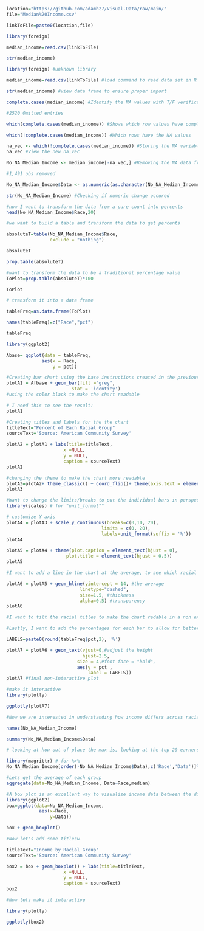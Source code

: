 ```{r}
location="https://github.com/adamh27/Visual-Data/raw/main/"
file="Median%20Income.csv"

linkToFile=paste0(location,file)
```

```{r}
library(foreign)

median_income=read.csv(linkToFile)
```

```{r}
str(median_income)
```

```{r}
library(foreign) #unknown library 

median_income=read.csv(linkToFile) #load command to read data set in R

```
```{r}
str(median_income) #view data frame to ensure proper import 
```
```{r}
complete.cases(median_income) #Identify the NA values with T/F verification 

#2520 Omitted entries
```
```{r}
which(complete.cases(median_income)) #Shows which row values have complete values
```
```{r}
which(!complete.cases(median_income)) #Which rows have the NA values
```
```{r}
na_vec <- which(!complete.cases(median_income)) #Storing the NA variables here
na_vec #View the new na_vec
```
```{r}
No_NA_Median_Income <- median_income[-na_vec,] #Removing the NA data from the original data set and creating a new data set as N0_Na...

#1,491 obs removed 
```

```{r}
No_NA_Median_Income$Data <- as.numeric(as.character(No_NA_Median_Income$Data)) 
```

```{r}
str(No_NA_Median_Income) #Checking if numeric change occured
```

```{r}
#now I want to transform the data from a pure count into percents
head(No_NA_Median_Income$Race,20)
```
```{r}
#we want to build a table and transform the data to get percents

absoluteT=table(No_NA_Median_Income$Race,
                exclude = "nothing")

absoluteT
```

```{r}
prop.table(absoluteT)
```
```{r}
#want to transform the data to be a traditional percentage value
ToPlot=prop.table(absoluteT)*100

ToPlot
```

```{r}
# transform it into a data frame

tableFreq=as.data.frame(ToPlot)

names(tableFreq)=c("Race","pct")

tableFreq
```

```{r}
library(ggplot2)

```
```{r}
Abase= ggplot(data = tableFreq, 
             aes(x = Race,
                 y = pct)) 
```

```{r}
#Creating bar chart using the base instructions created in the previous chunk
plotA1 = Afbase + geom_bar(fill ="grey",
                        stat = 'identity') 
#using the color black to make the chart readable

# I need this to see the result:
plotA1

```

```{r}
#Creating titles and labels for the the chart
titleText="Percent of Each Racial Group"
sourceText='Source: American Community Survey'

plotA2 = plotA1 + labs(title=titleText,
                     x =NULL, 
                     y = NULL,
                     caption = sourceText)
plotA2
```

```{r}
#changing the theme to make the chart more readable
plotA3=plotA2+ theme_classic() + coord_flip()+ theme(axis.text = element_text(size = 10))
plotA3
```

```{r}
#Want to change the limits/breaks to put the individual bars in perspective
library(scales) # for "unit_format""

# customize Y axis
plotA4 = plotA3 + scale_y_continuous(breaks=c(0,10, 20),
                                   limits = c(0, 20), 
                                   labels=unit_format(suffix = '%')) 
plotA4

```

```{r}
plotA5 = plotA4 + theme(plot.caption = element_text(hjust = 0), 
                      plot.title = element_text(hjust = 0.5))
plotA5

```


```{r}
#I want to add a line in the chart at the average, to see which racial groups are under and over represented in the data set 

plotA6 = plotA5 + geom_hline(yintercept = 14, #the average
                           linetype="dashed", 
                           size=1.5, #thickness
                           alpha=0.5) #transparency
plotA6
```

```{r}
#I want to tilt the racial titles to make the chart redable in a non expanded format

```

```{r}
#Lastly, I want to add the percentages for each bar to allow for better comparisons

LABELS=paste0(round(tableFreq$pct,2), '%')

plotA7 = plotA6 + geom_text(vjust=0,#adjust the height
                            hjust=2.5,
                          size = 4,#font face = "bold",
                          aes(y = pct ,
                              label = LABELS))
plotA7 #final non-interactive plot


```


```{r}
#make it interactive
library(plotly)

ggplotly(plotA7)
```

```{r}
#Now we are interested in understanding how income differs across racial groups, this will be a CAT- NUM Bivariate visualization 

names(No_NA_Median_Income)
```

```{r}
summary(No_NA_Median_Income$Data)
```

```{r}
# looking at how out of place the max is, looking at the top 20 earners. 

library(magrittr) # for %>%
No_NA_Median_Income[order(-No_NA_Median_Income$Data),c('Race','Data')]%>%head(20)
```

```{r}
#Lets get the average of each group
aggregate(data=No_NA_Median_Income, Data~Race,median)
```

```{r}
#A box plot is an excellent way to visualize income data between the different groups 
library(ggplot2)
box=ggplot(data=No_NA_Median_Income,
            aes(x=Race,
                y=Data))

box + geom_boxplot() 
```

```{r}
#Now let's add some titlesw

titleText="Income by Racial Group"
sourceText='Source: American Community Survey'

box2 = box + geom_boxplot() + labs(title=titleText,
                     x =NULL, 
                     y = NULL,
                     caption = sourceText)
box2
```

```{r}
#Now lets make it interactive

library(plotly)

ggplotly(box2)
```


